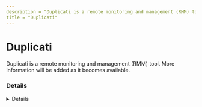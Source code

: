 ```yaml
---
description = "Duplicati is a remote monitoring and management (RMM) tool. More information will be added as it becomes available."
title = "Duplicati"
---
```




# Duplicati

Duplicati is a remote monitoring and management (RMM) tool. More information will be added as it becomes available.

### Details
<Details author={""}
         category={""}
         created={""}
         website={""}
         lastModified={""}
         privileges={""}
         free={ "" }
         verification={""}
/>

#### Installation Paths
<Card code={ ["c:\\Program Files\\*\\Duplicati.Server.exe", "*\\*\\Duplicati.Server.exe"] }/>





### Forensic Artifacts








### Detections
- Detects potential processes activity of Duplicati RMM tool
  - [Sigma Rule](https://github.com/magicsword-io/LOLRMM/blob/main/detections/sigma/duplicati_processes_sigma.yml)


